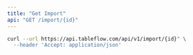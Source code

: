 ```yaml
---
title: "Get Import"
api: "GET /import/{id}"
---
```


<RequestExample>

```bash cURL
curl --url https://api.tableflow.com/api/v1/import/{id}" \
  --header 'Accept: application/json'
```

</RequestExample>

